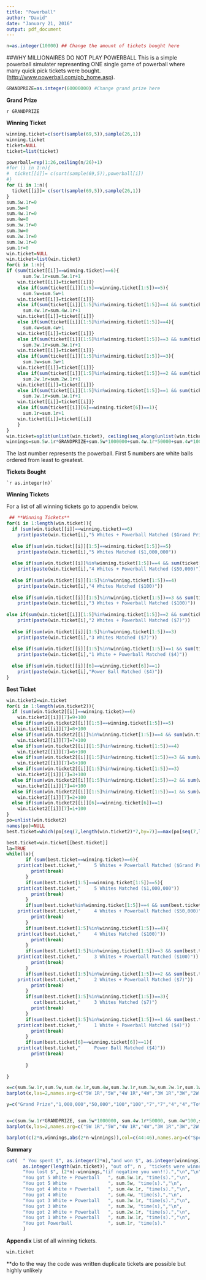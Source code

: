 ```yaml
---
title: "Powerball"
author: "David"
date: "January 21, 2016"
output: pdf_document
---
```

```r
n=as.integer(10000) ## Change the amount of tickets bought here

```
##WHY MILLIONAIRES DO NOT PLAY POWERBALL
This is a simple powerball simulater representing ONE single game of powerball where many quick pick tickets were bought.  (<http://www.powerball.com/pb_home.asp>).

```r
GRANDPRIZE=as.integer(60000000) #Change grand prize here
```
**Grand Prize** 

`r GRANDPRIZE`

**Winning Ticket** 
```r
winning.ticket=c(sort(sample(69,5)),sample(26,1))
winning.ticket
ticket=NULL
ticket=list(ticket)

powerball=rep(1:26,ceiling(n/26)+1)
#for (i in 1:n){ 
#  ticket[[i]]= c(sort(sample(69,5)),powerball[i])
#}
for (i in 1:n){ 
  ticket[[i]]= c(sort(sample(69,5)),sample(26,1))
}
sum.5w.1r=0
sum.5w=0
sum.4w.1r=0
sum.4w=0
sum.3w.1r=0
sum.3w=0
sum.2w.1r=0
sum.1w.1r=0
sum.1r=0
win.ticket=NULL
win.ticket=list(win.ticket)
for(i in 1:n){
if (sum(ticket[[i]]==winning.ticket)==6){
      sum.5w.1r=sum.5w.1r+1
    win.ticket[[i]]=ticket[[i]]}
    else if(sum(ticket[[i]][1:5]==winning.ticket[1:5])==5){
      sum.5w=sum.5w+1
    win.ticket[[i]]=ticket[[i]]}
    else if(sum(ticket[[i]][1:5]%in%winning.ticket[1:5])==4 && sum(ticket[[i]][6]==winning.ticket[6])==1){
      sum.4w.1r=sum.4w.1r+1
    win.ticket[[i]]=ticket[[i]]}
    else if(sum(ticket[[i]][1:5]%in%winning.ticket[1:5])==4){
      sum.4w=sum.4w+1
    win.ticket[[i]]=ticket[[i]]}
    else if(sum(ticket[[i]][1:5]%in%winning.ticket[1:5])==3 && sum(ticket[[i]][6]==winning.ticket[6])==1){
      sum.3w.1r=sum.3w.1r+1
    win.ticket[[i]]=ticket[[i]]}
    else if(sum(ticket[[i]][1:5]%in%winning.ticket[1:5])==3){
      sum.3w=sum.3w+1
    win.ticket[[i]]=ticket[[i]]}
    else if(sum(ticket[[i]][1:5]%in%winning.ticket[1:5])==2 && sum(ticket[[i]][6]==winning.ticket[6])==1){
      sum.2w.1r=sum.2w.1r+1
    win.ticket[[i]]=ticket[[i]]}
    else if(sum(ticket[[i]][1:5]%in%winning.ticket[1:5])==1 && sum(ticket[[i]][6]==winning.ticket[6])==1){
      sum.1w.1r=sum.1w.1r+1
    win.ticket[[i]]=ticket[[i]]}
    else if(sum(ticket[[i]][6]==winning.ticket[6])==1){
      sum.1r=sum.1r+1
    win.ticket[[i]]=ticket[[i]]
    }
}
win.ticket=split(unlist(win.ticket), ceiling(seq_along(unlist(win.ticket))/6))
winnings=sum.5w.1r*GRANDPRIZE+sum.5w*1000000+sum.4w.1r*50000+sum.4w*100+sum.3w.1r*100+sum.3w*7+sum.2w.1r*7+sum.1w.1r*4+sum.1r*4
```
   
   The last number represents the powerball. First 5 numbers are white balls ordered from least to greatest.
   
   
 **Tickets Bought** 
   
    `r as.integer(n)`


**Winning Tickets**

For a list of all winning tickets go to appendix below.
```r
 ## **Winning Tickets** 
for(i in 1:length(win.ticket)){
  if (sum(win.ticket[[i]]==winning.ticket)==6)
    print(paste(win.ticket[i],"5 Whites + Powerball Matched ($Grand Prize)"))
  
  else if(sum(win.ticket[[i]][1:5]==winning.ticket[1:5])==5)
    print(paste(win.ticket[i],"5 Whites Matched ($1,000,000"))
  
  else if(sum(win.ticket[[i]]%in%winning.ticket[1:5])==4 && sum(ticket[[i]][6]==winning.ticket[6])==1)
    print(paste(win.ticket[i],"4 Whites + Powerball Matched ($50,000)"))
  
  else if(sum(win.ticket[[i]][1:5]%in%winning.ticket[1:5])==4)
    print(paste(win.ticket[i],"4 Whites Matched ($100)"))
    
  else if(sum(win.ticket[[i]][1:5]%in%winning.ticket[1:5])==3 && sum(ticket[[i]][6]==winning.ticket[6])==1)
    print(paste(win.ticket[i],"3 Whites + Powerball Matched ($100)"))
  
else if(sum(win.ticket[[i]][1:5]%in%winning.ticket[1:5])==2 && sum(ticket[[i]][6]==winning.ticket[6])==1)
    print(paste(win.ticket[i],"2 Whites + Powerball Matched ($7)"))  
    
  else if(sum(win.ticket[[i]][1:5]%in%winning.ticket[1:5])==3)
    print(paste(win.ticket[i],"3 Whites Matched ($7)"))
    
  else if(sum(win.ticket[[i]][1:5]%in%winning.ticket[1:5])==1 && sum(ticket[[i]][6]==winning.ticket[6])==1)
    print(paste(win.ticket[i],"1 White + Powerball Matched ($4)"))
    
  else if(sum(win.ticket[[i]][6]==winning.ticket[6])==1)
    print(paste(win.ticket[i],"Power Ball Matched ($4)"))
}
```



**Best Ticket**
```r
win.ticket2=win.ticket
for(i in 1:length(win.ticket2)){
  if (sum(win.ticket2[[i]]==winning.ticket)==6)
    win.ticket2[[i]][7]=9+100
  else if(sum(win.ticket2[[i]][1:5]==winning.ticket[1:5])==5)
    win.ticket2[[i]][7]=8+100  
  else if(sum(win.ticket2[[i]]%in%winning.ticket[1:5])==4 && sum(win.ticket2[[i]][6]==winning.ticket[6])==1)
    win.ticket2[[i]][7]=7+100
  else if(sum(win.ticket2[[i]][1:5]%in%winning.ticket[1:5])==4)
    win.ticket2[[i]][7]=6+100
  else if(sum(win.ticket2[[i]][1:5]%in%winning.ticket[1:5])==3 && sum(win.ticket2[[i]][6]==winning.ticket[6])==1)
    win.ticket2[[i]][7]=5+100
  else if(sum(win.ticket2[[i]][1:5]%in%winning.ticket[1:5])==3)
    win.ticket2[[i]][7]=3+100
  else if(sum(win.ticket2[[i]][1:5]%in%winning.ticket[1:5])==2 && sum(win.ticket2[[i]][6]==winning.ticket[6])==1)
    win.ticket2[[i]][7]=4+100
  else if(sum(win.ticket2[[i]][1:5]%in%winning.ticket[1:5])==1 && sum(win.ticket2[[i]][6]==winning.ticket[6])==1)
    win.ticket2[[i]][7]=2+100
  else if(sum(win.ticket2[[i]][6]==winning.ticket[6])==1)
    win.ticket2[[i]][7]=1+100
}
po=unlist(win.ticket2)
names(po)=NULL
best.ticket=which(po[seq(7,length(win.ticket2)*7,by=7)]==max(po[seq(7,length(win.ticket2)*7,by=7)]))[1]

best.ticket=win.ticket[[best.ticket]]
la=TRUE
while(la){
       if (sum(best.ticket==winning.ticket)==6){
    print(cat(best.ticket,"     5 Whites + Powerball Matched ($Grand Prize)"))
         print(break)
       }
       if(sum(best.ticket[1:5]==winning.ticket[1:5])==5){ 
    print(cat(best.ticket,"     5 Whites Matched ($1,000,000"))
         print(break)
       }
       if(sum(best.ticket%in%winning.ticket[1:5])==4 && sum(best.ticket[6]==winning.ticket[6])==1){ 
    print(cat(best.ticket,"     4 Whites + Powerball Matched ($50,000)"))
         print(break)
       }
       if(sum(best.ticket[1:5]%in%winning.ticket[1:5])==4){ 
    print(cat(best.ticket,"     4 Whites Matched ($100)"))
         print(break)
       }
       if(sum(best.ticket[1:5]%in%winning.ticket[1:5])==3 && sum(best.ticket[6]==winning.ticket[6])==1){ 
    print(cat(best.ticket,"     3 Whites + Powerball Matched ($100)"))
         print(break)
       }
       if(sum(best.ticket[1:5]%in%winning.ticket[1:5])==2 && sum(best.ticket[6]==winning.ticket[6])==1){ 
    print(cat(best.ticket,"     2 Whites + Powerball Matched ($7)"))
         print(break)
       }
       if(sum(best.ticket[1:5]%in%winning.ticket[1:5])==3){
          cat(best.ticket,"     3 Whites Matched ($7)")
         print(break)
       }
       if(sum(best.ticket[1:5]%in%winning.ticket[1:5])==1 && sum(best.ticket[6]==winning.ticket[6])==1){ 
    print(cat(best.ticket,"     1 White + Powerball Matched ($4)"))
         print(break)
       }
       if(sum(best.ticket[6]==winning.ticket[6])==1){ 
    print(cat(best.ticket,"     Power Ball Matched ($4)"))
         print(break)
         
       }
  
}
```



```r
x=c(sum.5w.1r,sum.5w,sum.4w.1r,sum.4w,sum.3w.1r,sum.3w,sum.2w.1r,sum.1w.1r,sum.1r,length(win.ticket))
barplot(x,las=2,names.arg=c("5W 1R","5W","4W 1R","4W","3W 1R","3W","2W 1R","1W 1R","  1R","Total"),col=rainbow(10),main=paste("Winning Tickets"),ylab="Winning Tickets")

```
```r
y=c("Grand Prize","1,000,000","50,000","100","100","7","7","4","4","Total")


x=c(sum.5w.1r*GRANDPRIZE, sum.5w*1000000, sum.4w.1r*50000, sum.4w*100,sum.3w.1r*100, sum.3w*7, sum.2w.1r*7, sum.1w.1r*4, sum.1r*4,winnings)
barplot(x,las=2,names.arg=c("5W 1R","5W","4W 1R","4W","3W 1R","3W","2W 1R","1W 1R","1R","Total"),col=rainbow(10),main=paste("Ticket Winnings"),ylab="Money Won")


```
```r
barplot(c(2*n,winnings,abs(2*n-winnings)),col=c(44:46),names.arg=c("Spent on Tickets","Won","Difference"),ylab="Money")
```

 **Summary** 
```r
cat(  " You spent $", as.integer(2*n),"and won $", as.integer(winnings),"", "\n",
      as.integer(length(win.ticket)), "out of", n , "tickets were winners.","\n",
      "You lost $", (2*n)-winnings,"(if negative you won!!).","\n","\n",
      "You got 5 White + Powerball   ", sum.5w.1r, "time(s).","\n",
      "You got 5 White               ", sum.5w, "time(s).","\n",
      "You got 4 White + Powerball   ", sum.4w.1r, "time(s).","\n",
      "You got 4 White               ", sum.4w, "time(s),","\n",
      "You got 3 White + Powerball   ", sum.3w.1r, "time(s).","\n",
      "You got 3 White               ", sum.3w, "time(s),","\n",
      "You got 2 White + Powerball   ", sum.2w.1r, "time(s).","\n",
      "You got 1 White + Powerball   ", sum.1w.1r, "time(s).","\n",
      "You got Powerball             ", sum.1r, "time(s)."
      )
```
 
 **Appendix** 
 List of all winning tickets.
```r
win.ticket
```
**do to the way the code was written duplicate tickets are possible but highly unlikely